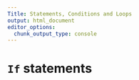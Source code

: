 ```yaml
---
Title: Statements, Conditions and Loops
output: html_document
editor_options: 
  chunk_output_type: console
---
```


# `If` statements

